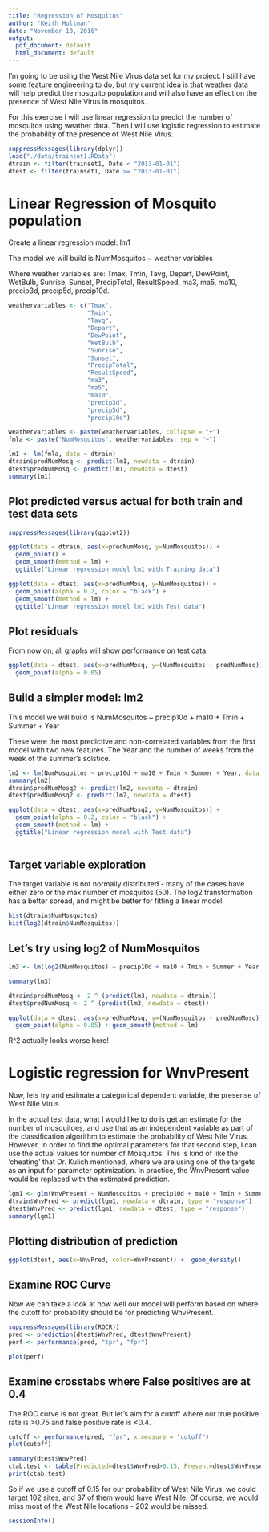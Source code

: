```yaml
---
title: "Regression of Mosquitos"
author: "Keith Hultman"
date: "November 18, 2016"
output:
  pdf_document: default
  html_document: default
---
```



I'm going to be using the West Nile Virus data set for my project. I still have some feature engineering to do, but my current idea is that weather data will help predict the mosquito population and will also have an effect on the presence of West Nile Virus in mosquitos. 

For this exercise I will use linear regression to predict the number of mosquitos using weather data. Then I will use logistic regression to estimate the probability of the presence of West Nile Virus.

```r
suppressMessages(library(dplyr))
load("./data/trainset1.RData")
dtrain <- filter(trainset1, Date < "2013-01-01")
dtest <- filter(trainset1, Date >= "2013-01-01")
```

# Linear Regression of Mosquito population

Create a linear regression model: lm1

The model we will build is  NumMosquitos ~ weather variables 

Where weather variables are: Tmax, Tmin, Tavg, Depart, DewPoint, WetBulb, Sunrise, Sunset, PrecipTotal, ResultSpeed, ma3, ma5, ma10, precip3d, precip5d, precip10d.


```r
weathervariables <- c("Tmax", 
                      "Tmin",
                      "Tavg",
                      "Depart",
                      "DewPoint",
                      "WetBulb",
                      "Sunrise",
                      "Sunset",
                      "PrecipTotal",
                      "ResultSpeed",
                      "ma3",
                      "ma5",
                      "ma10",
                      "precip3d",
                      "precip5d",
                      "precip10d")

weathervariables <- paste(weathervariables, collapse = "+")
fmla <- paste("NumMosquitos", weathervariables, sep = "~")

lm1 <- lm(fmla, data = dtrain)
dtrain$predNumMosq <- predict(lm1, newdata = dtrain)
dtest$predNumMosq <- predict(lm1, newdata = dtest)
summary(lm1)
```

## Plot predicted versus actual for both train and test data sets

```r
suppressMessages(library(ggplot2))

ggplot(data = dtrain, aes(x=predNumMosq, y=NumMosquitos)) +
  geom_point() +
  geom_smooth(method = lm) +
  ggtitle("Linear regression model lm1 with Training data")

ggplot(data = dtest, aes(x=predNumMosq, y=NumMosquitos)) + 
  geom_point(alpha = 0.2, color = "black") +
  geom_smooth(method = lm) +
  ggtitle("Linear regression model lm1 with Test data")
```

## Plot residuals

From now on, all graphs will show performance on test data. 

```r
ggplot(data = dtest, aes(x=predNumMosq, y=(NumMosquitos - predNumMosq))) +
  geom_point(alpha = 0.05)
```

## Build a simpler model: lm2

This model we will build is NumMosquitos ~ precip10d + ma10 + Tmin + Summer + Year 

These were the most predictive and non-correlated variables from the first model with two new features. The Year and the number of weeks from the week of the summer's solstice. 
```r
lm2 <- lm(NumMosquitos ~ precip10d + ma10 + Tmin + Summer + Year, data = dtrain)
summary(lm2)
dtrain$predNumMosq2 <- predict(lm2, newdata = dtrain)
dtest$predNumMosq2 <- predict(lm2, newdata = dtest)

ggplot(data = dtest, aes(x=predNumMosq2, y=NumMosquitos)) + 
  geom_point(alpha = 0.2, color = "black") +
  geom_smooth(method = lm) +
  ggtitle("Linear regression model with Test data")
  

```

## Target variable exploration

The target variable is not normally distributed - many of the cases have either zero or the max number of mosquitos (50). The log2 transformation has a better spread, and might be better for fitting a linear model.

```r
hist(dtrain$NumMosquitos)
hist(log2(dtrain$NumMosquitos))
```

## Let's try using log2 of NumMosquitos

```r


lm3 <- lm(log2(NumMosquitos) ~ precip10d + ma10 + Tmin + Summer + Year, data = dtrain)

summary(lm3)

dtrain$predNumMosq <- 2 ^ (predict(lm3, newdata = dtrain))
dtest$predNumMosq <- 2 ^ (predict(lm3, newdata = dtest))

ggplot(data = dtest, aes(x=predNumMosq, y=(NumMosquitos - predNumMosq))) +
  geom_point(alpha = 0.05) + geom_smooth(method = lm)
```

R^2 actually looks worse here! 


# Logistic regression for WnvPresent

Now, lets try and estimate a categorical dependent variable, the presense of West Nile Virus. 

In the actual test data, what I would like to do is get an estimate for the number of mosquitoes, and use that as an independent variable as part of the classification algorithm to estimate the probability of West Nile Virus. However, in order to find the optimal parameters for that second step, I can use the actual values for number of Mosquitos. This is kind of like the 'cheating' that Dr. Kulich mentioned, where we are using one of the targets as an input for parameter optimization. In practice, the WnvPresent value would be replaced with the estimated prediction. 

```r
lgm1 <- glm(WnvPresent ~ NumMosquitos + precip10d + ma10 + Tmin + Summer + Year, data = dtrain, family = binomial(link = "logit"))
dtrain$WnvPred <- predict(lgm1, newdata = dtrain, type = "response")
dtest$WnvPred <- predict(lgm1, newdata = dtest, type = "response")
summary(lgm1)
```

## Plotting distribution of prediction

```r
ggplot(dtest, aes(x=WnvPred, color=WnvPresent)) +  geom_density()
```


## Examine ROC Curve

Now we can take a look at how well our model will perform based on where the cutoff for probability should be for predicting WnvPresent.

```r
suppressMessages(library(ROCR))
pred <- prediction(dtest$WnvPred, dtest$WnvPresent)
perf <- performance(pred, "tpr", "fpr")

plot(perf)


```

## Examine crosstabs where False positives are at 0.4

The ROC curve is not great. But let's aim for a cutoff where our true positive rate is >0.75 and false positive rate is <0.4.

```r
cutoff <- performance(pred, "fpr", x.measure = "cutoff")
plot(cutoff)

summary(dtest$WnvPred)
ctab.test <- table(Predicted=dtest$WnvPred>0.15, Present=dtest$WnvPresent) 
print(ctab.test)
```

So if we use a cutoff of 0.15 for our probability of West Nile Virus, we could target 102 sites, and 37 of them would have West Nile. Of course, we would miss most of the West Nile locations - 202 would be missed. 

```r
sessionInfo()
```

